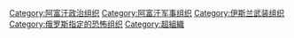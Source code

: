 {{Commonscat|Taliban}}
{{Catmore}}

[[Category:阿富汗政治组织|Category:阿富汗政治组织]]
[[Category:阿富汗军事组织|Category:阿富汗军事组织]]
[[Category:伊斯兰武装组织|Category:伊斯兰武装组织]]
[[Category:俄罗斯指定的恐怖组织|Category:俄罗斯指定的恐怖组织]]
[[Category:超組織|Category:超組織]]